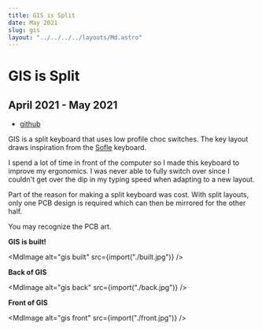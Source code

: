 ```yaml
---
title: GIS is Split
date: May 2021
slug: gis
layout: "../../../../layouts/Md.astro"
---
```



# GIS is Split

## April 2021 - May 2021

- [github](https://github.com/ec965/GIS)

GIS is a split keyboard that uses low profile choc switches. The key layout
draws inspiration from the
[Sofle](https://github.com/josefadamcik/SofleKeyboard) keyboard.

I spend a lot of time in front of the computer so I made this keyboard to
improve my ergonomics. I was never able to fully switch over since I couldn't
get over the dip in my typing speed when adapting to a new layout.

Part of the reason for making a split keyboard was cost. With split layouts,
only one PCB design is required which can then be mirrored for the other half.

You may recognize the PCB art.

**GIS is built!**

<MdImage alt="gis built" src={import("./built.jpg")} />

**Back of GIS**

<MdImage alt="gis back" src={import("./back.jpg")} />

**Front of GIS**

<MdImage alt="gis front" src={import("./front.jpg")} />
